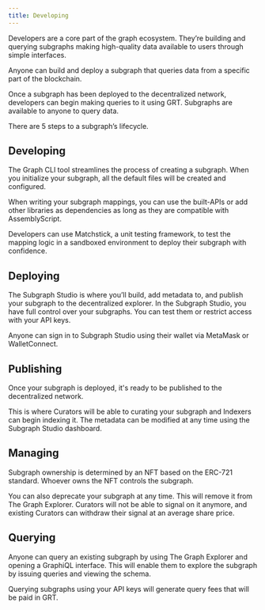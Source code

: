 ```yaml
---
title: Developing
---
```


Developers are a core part of the graph ecosystem. They’re building and querying subgraphs making high-quality data available to users through simple interfaces.

Anyone can build and deploy a subgraph that queries data from a specific part of the blockchain.

Once a subgraph has been deployed to the decentralized network, developers can begin making queries to it using GRT. Subgraphs are available to anyone to query data.

There are 5 steps to a subgraph’s lifecycle.

## Developing

The Graph CLI tool streamlines the process of creating a subgraph. When you initialize your subgraph, all the default files will be created and configured.

When writing your subgraph mappings, you can use the built-APIs or add other libraries as dependencies as long as they are compatible with AssemblyScript.

Developers can use Matchstick, a unit testing framework, to test the mapping logic in a sandboxed environment to deploy their subgraph with confidence.

## Deploying

The Subgraph Studio is where you’ll build, add metadata to, and publish your subgraph to the decentralized explorer. In the Subgraph Studio, you have full control over your subgraphs. You can test them or restrict access with your API keys.

Anyone can sign in to Subgraph Studio using their wallet via MetaMask or WalletConnect.

## Publishing

Once your subgraph is deployed, it's ready to be published to the decentralized network.

This is where Curators will be able to curating your subgraph and Indexers can begin indexing it. The metadata can be modified at any time using the Subgraph Studio dashboard.

## Managing

Subgraph ownership is determined by an NFT based on the ERC-721 standard. Whoever owns the NFT controls the subgraph.

You can also deprecate your subgraph at any time. This will remove it from The Graph Explorer. Curators will not be able to signal on it anymore, and existing Curators can withdraw their signal at an average share price.

## Querying

Anyone can query an existing subgraph by using The Graph Explorer and opening a GraphiQL interface. This will enable them to explore the subgraph by issuing queries and viewing the schema.

Querying subgraphs using your API keys will generate query fees that will be paid in GRT.
